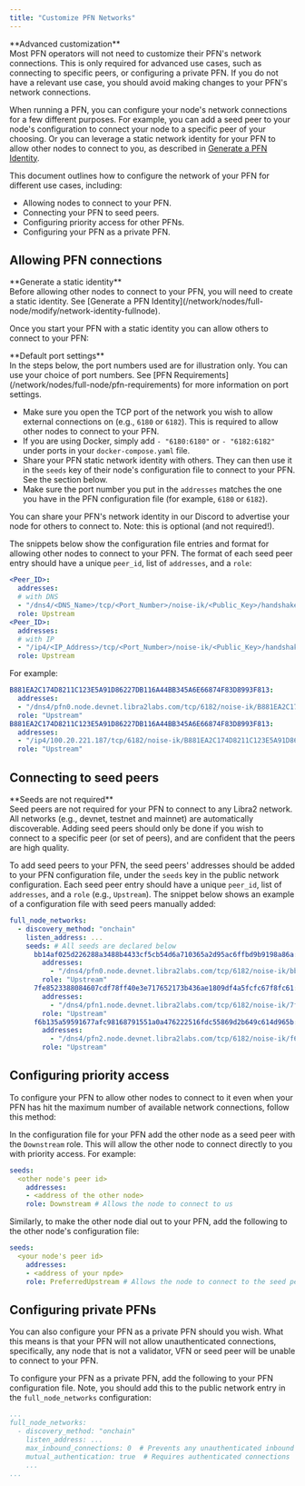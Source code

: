 ```yaml
---
title: "Customize PFN Networks"
---
```



<Aside type="caution">
  **Advanced customization**<br />
  Most PFN operators will not need to customize their PFN's network connections. This is only required
  for advanced use cases, such as connecting to specific peers, or configuring a private PFN. If you do
  not have a relevant use case, you should avoid making changes to your PFN's network connections.
</Aside>

When running a PFN, you can configure your node's network connections for a few different purposes.
For example, you can add a seed peer to your node's configuration to connect your node to a specific
peer of your choosing. Or you can leverage a static network identity for your PFN to allow other nodes
to connect to you, as described in [Generate a PFN Identity](/network/nodes/full-node/modify/network-identity-fullnode).

This document outlines how to configure the network of your PFN for different use cases, including:

- Allowing nodes to connect to your PFN.
- Connecting your PFN to seed peers.
- Configuring priority access for other PFNs.
- Configuring your PFN as a private PFN.

## Allowing PFN connections

<Aside type="note">
  **Generate a static identity**<br />
  Before allowing other nodes to connect to your PFN, you will need to create a static identity. See [Generate a PFN Identity](/network/nodes/full-node/modify/network-identity-fullnode).
</Aside>

Once you start your PFN with a static identity you can allow others to connect to your PFN:

<Aside type="note">
  **Default port settings**<br />
  In the steps below, the port numbers used are for illustration only. You can use your choice of port numbers.
  See [PFN Requirements](/network/nodes/full-node/pfn-requirements) for more information on port settings.
</Aside>

- Make sure you open the TCP port of the network you wish to allow external connections on (e.g., `6180` or `6182`).
  This is required to allow other nodes to connect to your PFN.
- If you are using Docker, simply add `- "6180:6180"` or `- "6182:6182"` under ports in your `docker-compose.yaml` file.
- Share your PFN static network identity with others. They can then use it in the `seeds` key of their node's
  configuration file to connect to your PFN. See the section below.
- Make sure the port number you put in the `addresses` matches the one you have in the PFN configuration file
  (for example, `6180` or `6182`).

<Aside type="note">
  You can share your PFN's network identity in our Discord to advertise your node for others to connect to. Note:
  this is optional (and not required!).
</Aside>

The snippets below show the configuration file entries and format for allowing other nodes to connect to your PFN.
The format of each seed peer entry should have a unique `peer_id`, list of `addresses`, and a `role`:

```yaml filename="docker-compose.yaml"
<Peer_ID>:
  addresses:
  # with DNS
  - "/dns4/<DNS_Name>/tcp/<Port_Number>/noise-ik/<Public_Key>/handshake/0"
  role: Upstream
<Peer_ID>:
  addresses:
  # with IP
  - "/ip4/<IP_Address>/tcp/<Port_Number>/noise-ik/<Public_Key>/handshake/0"
  role: Upstream
```

For example:

```yaml filename="docker-compose.yaml"
B881EA2C174D8211C123E5A91D86227DB116A44BB345A6E66874F83D8993F813:
  addresses:
  - "/dns4/pfn0.node.devnet.libra2labs.com/tcp/6182/noise-ik/B881EA2C174D8211C123E5A91D86227DB116A44BB345A6E66874F83D8993F813/handshake/0"
  role: "Upstream"
B881EA2C174D8211C123E5A91D86227DB116A44BB345A6E66874F83D8993F813:
  addresses:
  - "/ip4/100.20.221.187/tcp/6182/noise-ik/B881EA2C174D8211C123E5A91D86227DB116A44BB345A6E66874F83D8993F813/handshake/0"
  role: "Upstream"
```

## Connecting to seed peers

<Aside type="caution">
  **Seeds are not required**<br />
  Seed peers are not required for your PFN to connect to any Libra2 network. All networks (e.g., devnet, testnet
  and mainnet) are automatically discoverable. Adding seed peers should only be done if you wish to
  connect to a specific peer (or set of peers), and are confident that the peers are high quality.
</Aside>

To add seed peers to your PFN, the seed peers' addresses should be added to your PFN configuration file, under
the `seeds` key in the public network configuration. Each seed peer entry should have a unique `peer_id`, list of
`addresses`, and a `role` (e.g., `Upstream`). The snippet below shows an example
of a configuration file with seed peers manually added:

```yaml
full_node_networks:
  - discovery_method: "onchain"
    listen_address: ...
    seeds: # All seeds are declared below
      bb14af025d226288a3488b4433cf5cb54d6a710365a2d95ac6ffbd9b9198a86a:
        addresses:
          - "/dns4/pfn0.node.devnet.libra2labs.com/tcp/6182/noise-ik/bb14af025d226288a3488b4433cf5cb54d6a710365a2d95ac6ffbd9b9198a86a/handshake/0"
        role: "Upstream"
      7fe8523388084607cdf78ff40e3e717652173b436ae1809df4a5fcfc67f8fc61:
        addresses:
          - "/dns4/pfn1.node.devnet.libra2labs.com/tcp/6182/noise-ik/7fe8523388084607cdf78ff40e3e717652173b436ae1809df4a5fcfc67f8fc61/handshake/0"
        role: "Upstream"
      f6b135a59591677afc98168791551a0a476222516fdc55869d2b649c614d965b:
        addresses:
          - "/dns4/pfn2.node.devnet.libra2labs.com/tcp/6182/noise-ik/f6b135a59591677afc98168791551a0a476222516fdc55869d2b649c614d965b/handshake/0"
        role: "Upstream"
```

## Configuring priority access

To configure your PFN to allow other nodes to connect to it even when your PFN has hit the maximum number
of available network connections, follow this method:

In the configuration file for your PFN add the other node as a seed peer with the `Downstream` role.
This will allow the other node to connect directly to you with priority access. For example:

```yaml
seeds:
  <other node's peer id>
    addresses:
    - <address of the other node>
    role: Downstream # Allows the node to connect to us
```

Similarly, to make the other node dial out to your PFN, add the following to the other node's configuration file:

```yaml
seeds:
  <your node's peer id>
    addresses:
    - <address of your npde>
    role: PreferredUpstream # Allows the node to connect to the seed peer
```

## Configuring private PFNs

You can also configure your PFN as a private PFN should you wish. What this means is that your PFN will
not allow unauthenticated connections, specifically, any node that is not a validator, VFN or seed peer
will be unable to connect to your PFN.

To configure your PFN as a private PFN, add the following to your PFN configuration file. Note, you
should add this to the public network entry in the `full_node_networks` configuration:

```yaml
...
full_node_networks:
  - discovery_method: "onchain"
    listen_address: ...
    max_inbound_connections: 0  # Prevents any unauthenticated inbound connections
    mutual_authentication: true  # Requires authenticated connections
    ...
...
```
